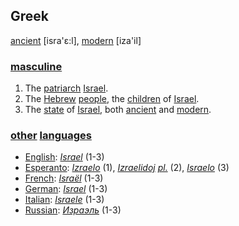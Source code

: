 ==Greek==

[[ancient]] [isra'ε:l], [[modern]] [iza'il]

===[[masculine]]===

#The [[patriarch]] [[Israel]].
#The [[Hebrew]] [[people]], the [[child|children]] of [[Israel]].
#The [[state]] of [[Israel]], both [[ancient]] and [[modern]].

=== [[other]] [[language]]s===

*[[English]]: ''[[Israel]]'' (1-3)
*[[Esperanto]]: ''[[Izraelo]]'' (1), ''[[Izraelido]]j'' ''[[plural|pl.]]'' (2), ''[[Israelo]]'' (3)
*[[French]]: ''[[Israël]]'' (1-3)
*[[German]]: ''[[Israel]]'' (1-3)
*[[Italian]]: ''[[Israele]]'' (1-3)
*[[Russian]]: ''[[Израэль]]'' (1-3)